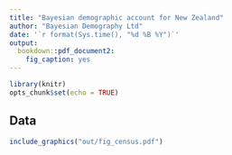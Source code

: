 ```yaml
---
title: "Bayesian demographic account for New Zealand"
author: "Bayesian Demography Ltd"
date: '`r format(Sys.time(), "%d %B %Y")`'
output:
  bookdown::pdf_document2:
    fig_caption: yes
---
```


```r
library(knitr)
opts_chunk$set(echo = TRUE)
```

## Data

```r
include_graphics("out/fig_census.pdf")
```


